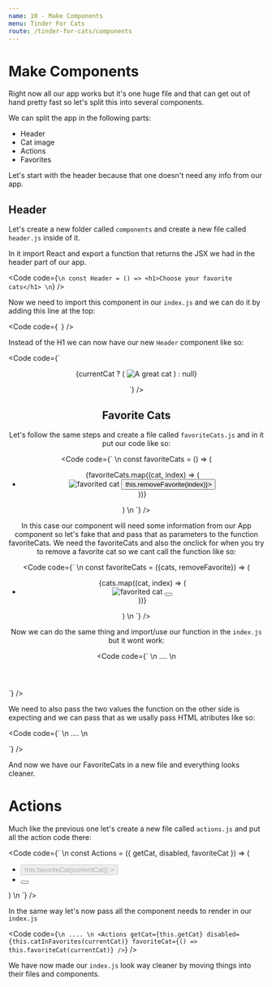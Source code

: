 ```yaml
---
name: 10 - Make Components
menu: Tinder For Cats
route: /tinder-for-cats/components
---
```



# Make Components

Right now all our app works but it's one huge file and that can get out of hand pretty fast so let's split this into several components.

We can split the app in the following parts:

- Header
- Cat image
- Actions
- Favorites

Let's start with the header because that one doesn't need any info from our app.

## Header

Let's create a new folder called `components` and create a new file called `header.js` inside of it.

In it import React and export a function that returns the JSX we had in the header part of our app.

<Code
  code={`
  \n
const Header = () => <h1>Choose your favorite cats</h1>
  \n
`}
/>

Now we need to import this component in our `index.js` and we can do it by adding this line at the top:

<Code
  code={`
`}
/>

Instead of the H1 we can now have our new `Header` component like so:

<Code
  code={`
<main>
  <section className="cat-wrapper">
    <Header />
    <section className="cat-container">
      <figure>
        {currentCat ? (
          <img
            key={currentCat}
            className="cat-image"
            src={currentCat}
            alt="A great cat"
          />
        ) : null}
      </figure>
`}
/>

## Favorite Cats

Let's follow the same steps and create a file called `favoriteCats.js` and in it put our code like so:

<Code
  code={`
\n
const favoriteCats = () => (
  <ul className="favorite-cats">
    {favoriteCats.map((cat, index) => (
      <li>
        <img class="favorite-cat" src={cat} alt="favorited cat" />
        <button onClick={() => this.removeFavorite(index)}>
          <GoTrashcan size="20" />
        </button>
      </li>
    ))}
  </ul>
)
\n
`}
/>

In this case our component will need some information from our App component so let's fake that and pass that as parameters to the function favoriteCats.
We need the favoriteCats and also the onclick for when you try to remove a favorite cat so we cant call the function like so:

<Code
  code={`
\n
const favoriteCats = ({cats, removeFavorite}) => (
  <ul className="favorite-cats">
    {cats.map((cat, index) => (
      <li>
        <img class="favorite-cat" src={cat} alt="favorited cat" />
        <button onClick={removeFavorite}>
          <GoTrashcan size="20" />
        </button>
      </li>
    ))}
  </ul>
)
\n
`}
/>

Now we can do the same thing and import/use our function in the `index.js` but it wont work:

<Code
  code={`
\n
....
\n
    <FavoriteCats  />
  </section>
</main>
`}
/>

We need to also pass the two values the function on the other side is expecting and we can pass that as we usally pass HTML atributes like so:

<Code
  code={`
\n
....
\n
    <FavoriteCats
      cats={favoriteCats}
      removeFavorite={this.removeFavorite}
    />
  </section>
</main>
`}
/>

And now we have our FavoriteCats in a new file and everything looks cleaner.

# Actions

Much like the previous one let's create a new file called `actions.js` and put all the action code there:

<Code
  code={`
\n
const Actions = ({ getCat, disabled, favoriteCat }) => (
  <ul className="cat-actions">
    <li>
      <button
        className="heart-icon"
        disabled={this.catInFavorites(currentCat)}
        onClick={() => this.favoriteCat(currentCat)}
      >
        <GoHeart size="30" color="#f44336" />
      </button>
    </li>
    <li>
      <button onClick={this.getCat}>
        <GoArrowRight size="30" />
      </button>
    </li>
  </ul>
)
\n
`}
/>

In the same way let's now pass all the component needs to render in our `index.js`

<Code
  code={`
\n
....
\n
<Actions
  getCat={this.getCat}
  disabled={this.catInFavorites(currentCat)}
  favoriteCat={() => this.favoriteCat(currentCat)}
/>
`}
/>

We have now made our `index.js` look way cleaner by moving things into their files and components.
